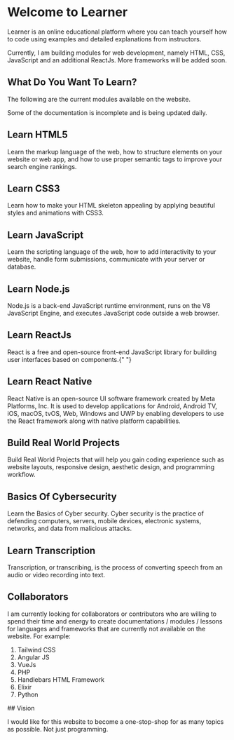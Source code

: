 
# Welcome to Learner

Learner is an online educational platform where you can teach yourself how to code using examples and detailed explanations from instructors.

Currently, I am building modules for web development, namely HTML, CSS, JavaScript and an additional ReactJs. More frameworks will be added soon.

## What Do You Want To Learn?

The following are the current modules available on the website.

<Callout type="warning">
  Some of the documentation is incomplete and is being updated daily.
</Callout>

<div className="grid grid-cols-1 md:grid-cols-2 gap-8 mt-8">
  <Link
    href="/web-development/html/html"
    className="border border-[#222222] rounded-lg p-4 hover:opacity-75 hover:scale-105 transition-all duration-150"
  >
    <h2 className="font-bold mb-2 text-2xl">Learn HTML5</h2>
    <p className="opacity-75 text-sm" style={{ lineHeight: 1.8 }}>
      Learn the markup language of the web, how to structure elements on your
      website or web app, and how to use proper semantic tags to improve your
      search engine rankings.
    </p>
  </Link>

  <Link
    href="/web-development/css/css"
    className="border border-[#222222] rounded-lg p-4 hover:opacity-75 hover:scale-105 transition-all duration-150"
  >
    <h2 className="font-bold mb-2 text-2xl">Learn CSS3</h2>
    <p className="opacity-75 text-sm" style={{ lineHeight: 1.8 }}>
      Learn how to make your HTML skeleton appealing by applying beautiful
      styles and animations with CSS3.
    </p>
  </Link>

  <Link
    href="/web-development/javascript/javascript"
    className="border border-[#222222] rounded-lg p-4 hover:opacity-75 hover:scale-105 transition-all duration-150"
  >
    <h2 className="font-bold mb-2 text-2xl">Learn JavaScript</h2>
    <p className="opacity-75 text-sm" style={{ lineHeight: 1.8 }}>
      Learn the scripting language of the web, how to add interactivity to your
      website, handle form submissions, communicate with your server or
      database.
    </p>
  </Link>

  <Link
    href="/web-development/nodejs/nodejs"
    className="border border-[#222222] rounded-lg p-4 hover:opacity-75 hover:scale-105 transition-all duration-150"
  >
    <h2 className="font-bold mb-2 text-2xl">Learn Node.js</h2>
    <p className="opacity-75 text-sm" style={{ lineHeight: 1.8 }}>
      Node.js is a back-end JavaScript runtime environment, runs on the V8
      JavaScript Engine, and executes JavaScript code outside a web browser.
    </p>
  </Link>

  <Link
    href="/web-development/react/react"
    className="border border-[#222222] rounded-lg p-4 hover:opacity-75 hover:scale-105 transition-all duration-150"
  >
    <h2 className="font-bold mb-2 text-2xl">Learn ReactJs</h2>
    <p className="opacity-75 text-sm" style={{ lineHeight: 1.8 }}>
      React is a free and open-source front-end JavaScript library for building
      user interfaces based on components.{" "}
    </p>
  </Link>

  <Link
    href="/react-native/react-native"
    className="border border-[#222222] rounded-lg p-4 hover:opacity-75 hover:scale-105 transition-all duration-150"
  >
    <h2 className="font-bold mb-2 text-2xl">Learn React Native</h2>
    <p className="opacity-75 text-sm" style={{ lineHeight: 1.8 }}>
      React Native is an open-source UI software framework created by Meta
      Platforms, Inc. It is used to develop applications for Android, Android
      TV, iOS, macOS, tvOS, Web, Windows and UWP by enabling developers to use
      the React framework along with native platform capabilities.
    </p>
  </Link>

  <Link
    href="/projects/projects"
    className="border border-[#222222] rounded-lg p-4 hover:opacity-75 hover:scale-105 transition-all duration-150"
  >
    <h2 className="font-bold mb-2 text-2xl">Build Real World Projects</h2>
    <p className="opacity-75 text-sm" style={{ lineHeight: 1.8 }}>
      Build Real World Projects that will help you gain coding experience such
      as website layouts, responsive design, aesthetic design, and programming
      workflow.
    </p>
  </Link>

  <Link
    href="/cybersecurity/introduction-to-cybersecurity/overview"
    className="border border-[#222222] rounded-lg p-4 hover:opacity-75 hover:scale-105 transition-all duration-150"
  >
    <h2 className="font-bold mb-2 text-2xl">Basics Of Cybersecurity</h2>
    <p className="opacity-75 text-sm" style={{ lineHeight: 1.8 }}>
      Learn the Basics of Cyber security. Cyber security is the practice of
      defending computers, servers, mobile devices, electronic systems,
      networks, and data from malicious attacks.
    </p>
  </Link>

  <Link
    href="/transcription/transcription"
    className="border border-[#222222] rounded-lg p-4 hover:opacity-75 hover:scale-105 transition-all duration-150"
  >
    <h2 className="font-bold mb-2 text-2xl">Learn Transcription</h2>
    <p className="opacity-75 text-sm" style={{ lineHeight: 1.8 }}>
      Transcription, or transcribing, is the process of converting speech from
      an audio or video recording into text.
    </p>
  </Link>
</div>

## Collaborators

I am currently looking for collaborators or contributors who are willing to spend their time and energy to create documentations / modules / lessons for languages and frameworks that are currently not available on the website. For example:

1. Tailwind CSS
2. Angular JS
3. VueJs
4. PHP
5. Handlebars HTML Framework
6. Elixir
7. Python

<Callout type="info">
## Vision

I would like for this website to become a one-stop-shop for as many topics as possible. Not just programming.

</Callout>
